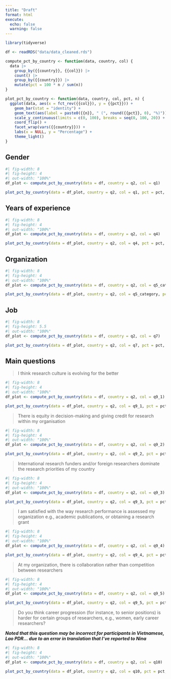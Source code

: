 ```yaml
---
title: "Draft"
format: html
execute: 
  echo: false
  warning: false
---
```


```r
library(tidyverse)

df <- readRDS("data/data_cleaned.rds")

compute_pct_by_country <- function(data, country, col) {
  data |>
    group_by({{country}}, {{col}}) |>
    count() |>
    group_by({{country}}) |>
    mutate(pct = 100 * n / sum(n))
}

plot_pct_by_country <- function(data, country, col, pct, n) {
  ggplot(data, aes(x = fct_rev({{col}}), y = {{pct}})) +
    geom_bar(stat = "identity") +
    geom_text(aes(label = paste0({{n}}, " (", round({{pct}}, 0), "%)")), hjust = -0.1, size = 3) +
    scale_y_continuous(limits = c(0, 100), breaks = seq(0, 100, 20)) +
    coord_flip() +
    facet_wrap(vars({{country}})) +
    labs(x = NULL, y = "Percentage") +
    theme_light()
}
```

## Gender

```r
#| fig-width: 8
#| fig-height: 4
#| out-width: "100%"
df_plot <- compute_pct_by_country(data = df, country = q2, col = q1)

plot_pct_by_country(data = df_plot, country = q2, col = q1, pct = pct, n = n)
```

## Years of experience

```r
#| fig-width: 8
#| fig-height: 4
#| out-width: "100%"
df_plot <- compute_pct_by_country(data = df, country = q2, col = q4)

plot_pct_by_country(data = df_plot, country = q2, col = q4, pct = pct, n = n)
```

## Organization

```r
#| fig-width: 8
#| fig-height: 4
#| out-width: "100%"
df_plot <- compute_pct_by_country(data = df, country = q2, col = q5_category)

plot_pct_by_country(data = df_plot, country = q2, col = q5_category, pct = pct, n = n)
```

## Job

```r
#| fig-width: 8
#| fig-height: 5.5
#| out-width: "100%"
df_plot <- compute_pct_by_country(data = df, country = q2, col = q7)

plot_pct_by_country(data = df_plot, country = q2, col = q7, pct = pct, n = n)
```

## Main questions

> I think research culture is evolving for the better

```r
#| fig-width: 8
#| fig-height: 4
#| out-width: "100%"
df_plot <- compute_pct_by_country(data = df, country = q2, col = q9_1)

plot_pct_by_country(data = df_plot, country = q2, col = q9_1, pct = pct, n = n)
```

> There is equity in decision-making and giving credit for research within my organisation

```r
#| fig-width: 8
#| fig-height: 4
#| out-width: "100%"
df_plot <- compute_pct_by_country(data = df, country = q2, col = q9_2)

plot_pct_by_country(data = df_plot, country = q2, col = q9_2, pct = pct, n = n)
```

> International research funders and/or foreign researchers dominate the research priorities of my country

```r
#| fig-width: 8
#| fig-height: 4
#| out-width: "100%"
df_plot <- compute_pct_by_country(data = df, country = q2, col = q9_3)

plot_pct_by_country(data = df_plot, country = q2, col = q9_3, pct = pct, n = n)
```

> I am satisfied with the way research performance is assessed my organization e.g., academic publications, or obtaining a research grant

```r
#| fig-width: 8
#| fig-height: 4
#| out-width: "100%"
df_plot <- compute_pct_by_country(data = df, country = q2, col = q9_4)

plot_pct_by_country(data = df_plot, country = q2, col = q9_4, pct = pct, n = n)
```

> At my organization, there is collaboration rather than competition between researchers

```r
#| fig-width: 8
#| fig-height: 4
#| out-width: "100%"
df_plot <- compute_pct_by_country(data = df, country = q2, col = q9_5)

plot_pct_by_country(data = df_plot, country = q2, col = q9_5, pct = pct, n = n)
```

> Do you think career progression (for instance, to senior positions) is harder for certain groups of researchers, e.g., women, early career researchers?

***Noted that this question may be incorrect for participants in Vietnamese, Lao PDR... due to an error in translation that I've reported to Nina***

```r
#| fig-width: 8
#| fig-height: 4
#| out-width: "100%"
df_plot <- compute_pct_by_country(data = df, country = q2, col = q10)

plot_pct_by_country(data = df_plot, country = q2, col = q10, pct = pct, n = n)
```



```r

```

